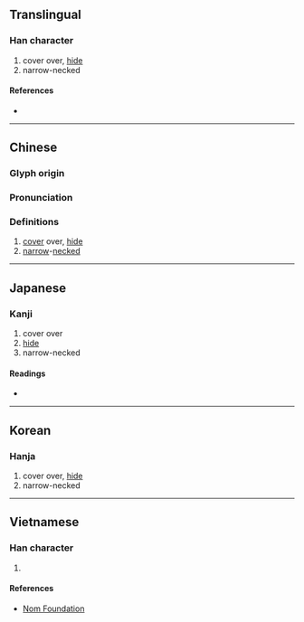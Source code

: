 {{character info/new}}
==Translingual==

===Han character===
{{Han char|rn=55|rad=廾|as=06|sn=9|four=80446|canj=ORT|ids=⿱合廾}}

# cover over, [[hide]]
# narrow-necked

====References====
* {{Han ref|kx=0354.080|dkj=09610|dj=0669.140|hdz=10516.160|uh=5F07|ud=24327|bh=CEBB|bd=52923}}

----

==Chinese==
{{zh-forms}}

===Glyph origin===
{{Han etym}}

===Pronunciation===
{{zh-pron
|m=yǎn
|c=jim2
|mc=y
|oc=y
|ma=
|cat=v,a
}}

===Definitions===
{{zh-hanzi}}

# [[cover]] over, [[hide]]
# [[narrow]]-[[neck]]ed

----

==Japanese==

===Kanji===
{{ja-kanji|grade=|rs=廾06}}

# cover over
# [[hide]]
# narrow-necked

====Readings====
* {{ja-readings|on=[[えん]] (en), [[かん]] (kan), [[こん]] (kon), [[だん]] (dan), [[なん]] (nan)|kun=[[おおう]] (oou)}}

----

==Korean==

===Hanja===
{{ko-hanja|hangeul=감|eumhun=|rv=gam|mr=kam|y=kam}}

# cover over, [[hide]]
# narrow-necked

----

==Vietnamese==

===Han character===
{{vi-readings|rs=廾06|hanviet=yểm}}

# {{defn|lang=vi|sort=廾06}}

====References====
* [http://nomfoundation.org/common/nom_details.php?codepoint=5f07 Nom Foundation]